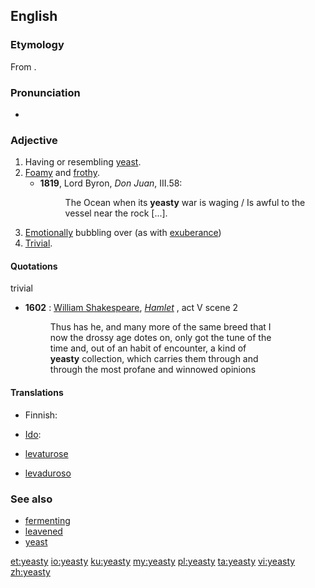 ==English==
===Etymology===
From {{suffix|yeast|y}}.

===Pronunciation===
* {{rhymes|iːsti}}

===Adjective===
{{en-adj|yeast|ier}}

# Having or resembling [[yeast]].
# [[foamy|Foamy]] and [[frothy]].
#*'''1819''', Lord Byron, ''Don Juan'', III.58:
#*:The Ocean when its '''yeasty''' war is waging / Is awful to the vessel near the rock [...].
# [[emotionally|Emotionally]] bubbling over (as with [[exuberance]])
# [[trivial|Trivial]].

====Quotations====
;trivial
* '''1602''' : [[w:William Shakespeare|William Shakespeare]], ''[[s:Hamlet|Hamlet]]'' , act V scene 2
*: Thus has he, and many more of the same breed that I
*: now the drossy age dotes on, only got the tune of the
*: time and, out of an habit of encounter, a kind of
*: '''yeasty''' collection, which carries them through and
*: through the most profane and winnowed opinions

====Translations====
{{trans-top|having or resembling yeast}}
* Finnish: {{t-|fi|hiivainen}}
{{trans-mid}}
* [[Ido]]: {{t+|io|hefala}}
{{trans-bottom}}

{{trans-top|foamy and frothy}}
{{trans-mid}}
{{trans-bottom}}

{{trans-top|emotionally bubbling over}}
{{trans-mid}}
{{trans-bottom}}

{{trans-top|trivial}}
{{trans-mid}}
{{trans-bottom}}

{{checktrans-top}}
* {{ttbc|ia}} [[levaturose]]
* {{ttbc|es}} [[levaduroso]]
{{trans-bottom}}

===See also===
* [[fermenting]]
* [[leavened]]
* [[yeast]]

[[et:yeasty]]
[[io:yeasty]]
[[ku:yeasty]]
[[my:yeasty]]
[[pl:yeasty]]
[[ta:yeasty]]
[[vi:yeasty]]
[[zh:yeasty]]